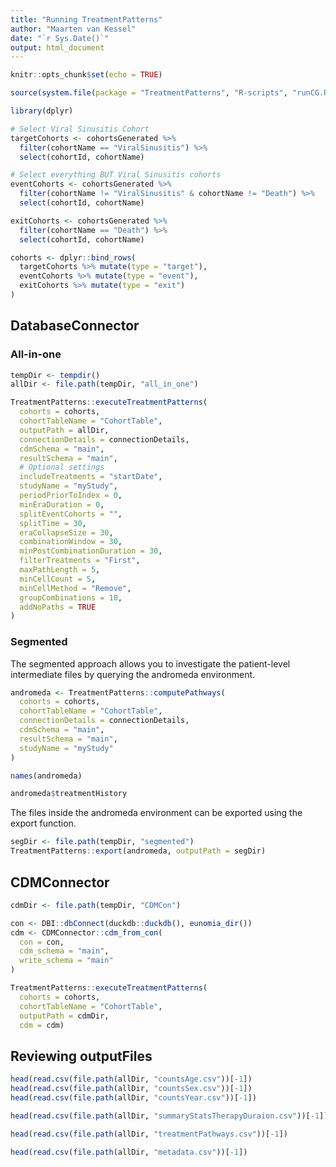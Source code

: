 ```yaml
---
title: "Running TreatmentPatterns"
author: "Maarten van Kessel"
date: "`r Sys.Date()`"
output: html_document
---
```


```r
knitr::opts_chunk$set(echo = TRUE)
```

```r
source(system.file(package = "TreatmentPatterns", "R-scripts", "runCG.R"))
```

```r
library(dplyr)
```

```r
# Select Viral Sinusitis Cohort
targetCohorts <- cohortsGenerated %>%
  filter(cohortName == "ViralSinusitis") %>%
  select(cohortId, cohortName)

# Select everything BUT Viral Sinusitis cohorts
eventCohorts <- cohortsGenerated %>%
  filter(cohortName != "ViralSinusitis" & cohortName != "Death") %>%
  select(cohortId, cohortName)

exitCohorts <- cohortsGenerated %>%
  filter(cohortName == "Death") %>%
  select(cohortId, cohortName)

cohorts <- dplyr::bind_rows(
  targetCohorts %>% mutate(type = "target"),
  eventCohorts %>% mutate(type = "event"),
  exitCohorts %>% mutate(type = "exit")
)
```

## DatabaseConnector
### All-in-one
```r
tempDir <- tempdir()
allDir <- file.path(tempDir, "all_in_one")

TreatmentPatterns::executeTreatmentPatterns(
  cohorts = cohorts,
  cohortTableName = "CohortTable",
  outputPath = allDir,
  connectionDetails = connectionDetails,
  cdmSchema = "main",
  resultSchema = "main",
  # Optional settings
  includeTreatments = "startDate",
  studyName = "myStudy",
  periodPriorToIndex = 0,
  minEraDuration = 0,
  splitEventCohorts = "",
  splitTime = 30,
  eraCollapseSize = 30,
  combinationWindow = 30,
  minPostCombinationDuration = 30,
  filterTreatments = "First",
  maxPathLength = 5,
  minCellCount = 5,
  minCellMethod = "Remove",
  groupCombinations = 10,
  addNoPaths = TRUE
)
```
### Segmented
The segmented approach allows you to investigate the patient-level intermediate files by querying the andromeda environment.
```r
andromeda <- TreatmentPatterns::computePathways(
  cohorts = cohorts,
  cohortTableName = "CohortTable",
  connectionDetails = connectionDetails,
  cdmSchema = "main",
  resultSchema = "main",
  studyName = "myStudy"
)
```

```r
names(andromeda)
```

```r
andromeda$treatmentHistory
```

The files inside the andromeda environment can be exported using the export function.
```r
segDir <- file.path(tempDir, "segmented")
TreatmentPatterns::export(andromeda, outputPath = segDir)
```

## CDMConnector
```r
cdmDir <- file.path(tempDir, "CDMCon")

con <- DBI::dbConnect(duckdb::duckdb(), eunomia_dir())
cdm <- CDMConnector::cdm_from_con(
  con = con,
  cdm_schema = "main",
  write_schema = "main"
)

TreatmentPatterns::executeTreatmentPatterns(
  cohorts = cohorts,
  cohortTableName = "CohortTable",
  outputPath = cdmDir,
  cdm = cdm)
```

## Reviewing outputFiles
```r
head(read.csv(file.path(allDir, "countsAge.csv"))[-1])
head(read.csv(file.path(allDir, "countsSex.csv"))[-1])
head(read.csv(file.path(allDir, "countsYear.csv"))[-1])
```

```r
head(read.csv(file.path(allDir, "summaryStatsTherapyDuraion.csv"))[-1])
```

```r
head(read.csv(file.path(allDir, "treatmentPathways.csv"))[-1])
```

```r
head(read.csv(file.path(allDir, "metadata.csv"))[-1])
```
